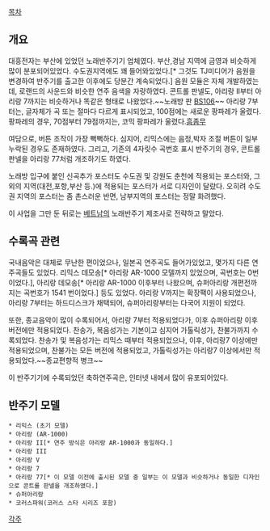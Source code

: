 [[목차]]

== 개요 ==
대흥전자는 부산에 있었던 노래반주기기 업체였다. 부산,경남 지역에 금영과 비슷하게 많이 분포되어있었다. 수도권지역에도 꽤 들어와있었다.[* 그것도 TJ미디어가 음원을 변경하여 반주기를 출고한 이후에도 당분간 계속되었다.] 음원 모듈은 자체 개발하였는데, 로랜드의 사운드와 비슷한 연주 음색을 자랑하였다. 콘트롤 판넬도, 아리랑 II부터 아리랑 7까지는 비슷하거나 똑같은 형태로 나왔었다.~~노래방 판 [[BS106]]~~ 아리랑 7부터는, 글자체가 곡 또는 절마다 다르게 표시되었고, 100점에는 새로운 팡파레가 울렸다. 팡파레의 경우, 70점부터 79점까지는, 코믹 팡파레가 울렸다.[[흠좀무]]

여담으로, 버튼 조작이 가장 뻑뻑하다. 심지어, 리믹스에는 음정,박자 조절 버튼이 일부 누락된 경우도 존재하였다. 그리고, 기존의 4자릿수 곡번호 표시 반주기의 경우, 콘트롤 판넬을 아리랑 77처럼 개조하기도 하였다.

노래방 입구에 붙인 신곡추가 포스터도 수도권 및 강원도 춘천에 적용되는 포스터와, 그 외의 지역(대전,포항,부산 등.)에 적용되는 포스터가 서로 디자인이 달랐다. 오히려 수도권 지역의 포스터는 좀 촌스러운 반면, 남부지역의 포스터는 정말 화려했다.

이 사업을 그만 둔 뒤로는 [[베트남]]의 노래반주기 제조사로 전략하고 말았다.
== 수록곡 관련 ==
국내음악은 대체로 무난한 편이었으나, 일본곡 연주곡도 들어가있었고, 몇가지 다른 연주곡들도 있었다. 리믹스 데모송[* 아리랑 AR-1000 모델까지 있었으며, 곡번호는 0번이었다.], 아리랑 데모송[* 아리랑 AR-1000 이후부터 나왔으며, 슈퍼아리랑 개편전까지는 곡번호가 1541 번이었다.] 등도 있었다. 아리랑 V까지는 확장팩이 사용되었으나, 아리랑 7부터는 하드디스크가 채택되어, 슈퍼아리랑부터는 다국어 지원이 되었다.

또한, 종교음악이 많이 수록되어서, 아리랑 7부터 적용되었다가, 이후 슈퍼아리랑 이후 버전에만 적용되었다. 찬송가, 복음성가는 기본이고 심지어 가톨릭성가, 찬불가까지 수록되었다. 찬송가 및 복음성가는 리믹스 때부터 적용되었으나, 이후, 아리랑7 이상에만 적용되었으며, 찬불가는 모든 버전에 적용되었고, 가톨릭성가는 아리랑7 이상에서만 적용되었다.~~종교편향적 병크~~

이 반주기기에 수록되었던 축하연주곡은, 인터넷 내에서 많이 유포되어있다.

== 반주기 모델 ==
 * 리믹스 (초기 모델)
 * 아리랑 (AR-1000)
 * 아리랑 II[* 연주 방식은 아리랑 AR-1000과 동일하다.]
 * 아리랑 III
 * 아리랑 V
 * 아리랑 7
 * 아리랑 77[* 이 모델 이전에 출시된 모델 중 일부는 이 모델과 비슷하거나 동일한 디자인으로 콘트롤 판넬을 개조하였다.]
 * 슈퍼아리랑
 * 코러스파워(코러스 스타 시리즈 포함)

[[각주]]
